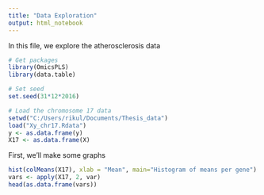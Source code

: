 ```yaml
---
title: "Data Exploration"
output: html_notebook
---
```


In this file, we explore the atherosclerosis data


```r
# Get packages
library(OmicsPLS)
library(data.table)

# Set seed
set.seed(31*12*2016)

# Load the chromosome 17 data
setwd("C:/Users/rikul/Documents/Thesis_data")
load("Xy_chr17.Rdata")
y <- as.data.frame(y)
X17 <- as.data.frame(X)
```

First, we'll make some graphs

```r
hist(colMeans(X17), xlab = "Mean", main="Histogram of means per gene")
vars <- apply(X17, 2, var)
head(as.data.frame(vars))
```

